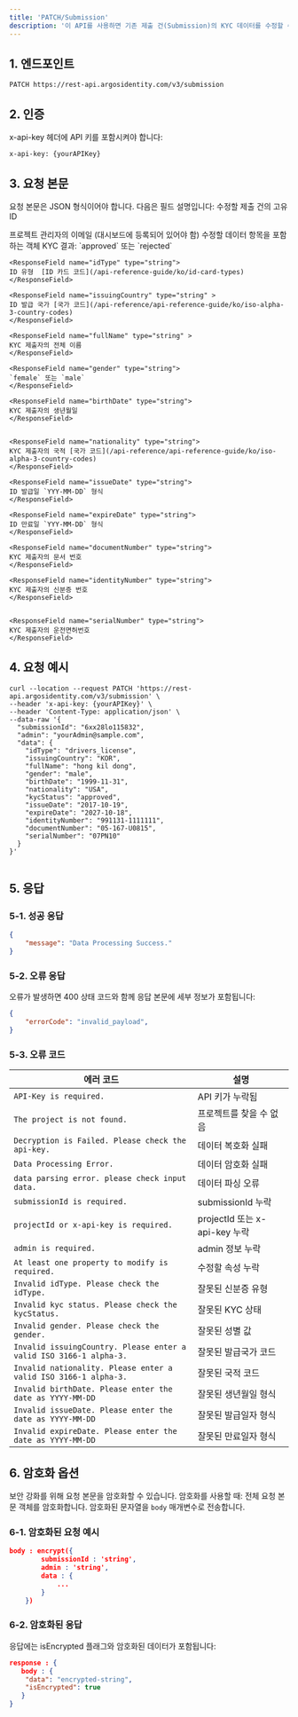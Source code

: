 ```yaml
---
title: 'PATCH/Submission'
description: '이 API를 사용하면 기존 제출 건(Submission)의 KYC 데이터를 수정할 수 있습니다. 수정된 데이터는 재수정이 가능하지만, 원래 상태로 복원할 수 없으므로 주의가 필요합니다.'
---
```



## 1. 엔드포인트

```text PATCH/Submission
PATCH https://rest-api.argosidentity.com/v3/submission
```
## 2. 인증

x-api-key 헤더에 API 키를 포함시켜야 합니다:

```text x-api-key
x-api-key: {yourAPIKey}
```


## 3. 요청 본문
요청 본문은 JSON 형식이어야 합니다. 다음은 필드 설명입니다:
<ResponseField name="submissionId" type="string" required="true">
  수정할 제출 건의 고유 ID
</ResponseField>

<ResponseField name="admin" type="string" required="true">
  프로젝트 관리자의 이메일 (대시보드에 등록되어 있어야 함)
</ResponseField>

<ResponseField name="data" type="object" required="true">
	수정할 데이터 항목을 포함하는 객체
  <Expandable title="properties">
    <ResponseField name="kycStatus" type="string">
    KYC 결과: `approved` 또는 `rejected`
    </ResponseField>

    <ResponseField name="idType" type="string">
    ID 유형  [ID 카드 코드](/api-reference-guide/ko/id-card-types)
    </ResponseField>

    <ResponseField name="issuingCountry" type="string" >
    ID 발급 국가 [국가 코드](/api-reference/api-reference-guide/ko/iso-alpha-3-country-codes)
    </ResponseField>

    <ResponseField name="fullName" type="string" >
    KYC 제출자의 전체 이름
    </ResponseField>

    <ResponseField name="gender" type="string">
    `female` 또는 `male`
    </ResponseField>

    <ResponseField name="birthDate" type="string">
    KYC 제출자의 생년월일
    </ResponseField>


    <ResponseField name="nationality" type="string">
    KYC 제출자의 국적 [국가 코드](/api-reference/api-reference-guide/ko/iso-alpha-3-country-codes)
    </ResponseField>

    <ResponseField name="issueDate" type="string">
    ID 발급일 `YYY-MM-DD` 형식
    </ResponseField>

    <ResponseField name="expireDate" type="string">
    ID 만료일 `YYY-MM-DD` 형식
    </ResponseField>

    <ResponseField name="documentNumber" type="string">
    KYC 제출자의 문서 번호
    </ResponseField>

    <ResponseField name="identityNumber" type="string">
    KYC 제출자의 신분증 번호
    </ResponseField>

    
    <ResponseField name="serialNumber" type="string">
    KYC 제출자의 운전면허번호
    </ResponseField>
  </Expandable>
</ResponseField>





## 4. 요청 예시

```curl PATCH/Submission
curl --location --request PATCH 'https://rest-api.argosidentity.com/v3/submission' \
--header 'x-api-key: {yourAPIKey}' \
--header 'Content-Type: application/json' \
--data-raw '{
  "submissionId": "6xx28lo115832",
  "admin": "yourAdmin@sample.com",
  "data": {
    "idType": "drivers_license",
    "issuingCountry": "KOR",
    "fullName": "hong kil dong",
    "gender": "male",
    "birthDate": "1999-11-31",
    "nationality": "USA",
    "kycStatus": "approved",
    "issueDate": "2017-10-19",
    "expireDate": "2027-10-18",
    "identityNumber": "991131-1111111",
    "documentNumber": "05-167-U0815",
    "serialNumber": "07PN10"
  }
}'


```

## 5. 응답

### 5-1. 성공 응답
```json result.json
{
    "message": "Data Processing Success."
}
```

### 5-2. 오류 응답
오류가 발생하면 400 상태 코드와 함께 응답 본문에 세부 정보가 포함됩니다:
```json error.json
{
    "errorCode": "invalid_payload",
}
```
### 5-3. 오류 코드
| 에러 코드                                  | 설명                                   |
|------------------------------------------------|-----------------------------------------------|
| `API-Key is required.`                         | API 키가 누락됨                               |
| `The project is not found.`                    | 프로젝트를 찾을 수 없음                       |
| `Decryption is Failed. Please check the api-key.` | 데이터 복호화 실패                          |
| `Data Processing Error.`                       | 데이터 암호화 실패                            |
| `data parsing error. please check input data.` | 데이터 파싱 오류                              |
| `submissionId is required.`                   | submissionId 누락                             |
| `projectId or x-api-key is required.`          | projectId 또는 x-api-key 누락                 |
| `admin is required.`                           | admin 정보 누락                               |
| `At least one property to modify is required.` | 수정할 속성 누락                              |
| `Invalid idType. Please check the idType.`     | 잘못된 신분증 유형                           |
| `Invalid kyc status. Please check the kycStatus.` | 잘못된 KYC 상태                             |
| `Invalid gender. Please check the gender.`     | 잘못된 성별 값                               |
| `Invalid issuingCountry. Please enter a valid ISO 3166-1 alpha-3.` | 잘못된 발급국가 코드                    |
| `Invalid nationality. Please enter a valid ISO 3166-1 alpha-3.`    | 잘못된 국적 코드                          |
| `Invalid birthDate. Please enter the date as YYYY-MM-DD`            | 잘못된 생년월일 형식                      |
| `Invalid issueDate. Please enter the date as YYYY-MM-DD`            | 잘못된 발급일자 형식                      |
| `Invalid expireDate. Please enter the date as YYYY-MM-DD`           | 잘못된 만료일자 형식                      |





## 6. 암호화 옵션
보안 강화를 위해 요청 본문을 암호화할 수 있습니다. 암호화를 사용할 때:
전체 요청 본문 객체를 암호화합니다.
암호화된 문자열을 `body` 매개변수로 전송합니다.

### 6-1. 암호화된 요청 예시

```json result.json
body : encrypt({
		submissionId : 'string',
		admin : 'string',
		data : {
            ...
        }
	})
```
### 6-2. 암호화된 응답
응답에는 isEncrypted 플래그와 암호화된 데이터가 포함됩니다:

```json result.json
response : {
   body : {
    "data": "encrypted-string",
    "isEncrypted": true
   }
}
```